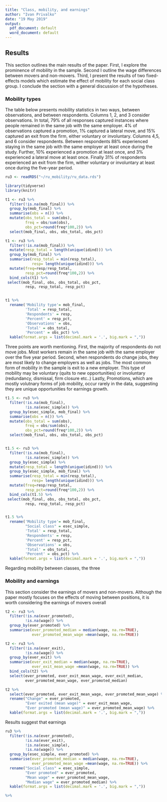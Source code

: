 ```yaml
---
title: "Class, mobility, and earnings"
author: "Ivan Privalko"
date: "19 May 2019"
output:
  pdf_document: default
  word_document: default
---
```


## Results

This section outlines the main results of the paper. First, I explore the prominence of mobility in the sample. Second I outline the wage differences between movers and non-movers. Third, I present the results of two fixed-effects models which estimate the effect of mobility for each social class group. I conclude the section with a general discussion of the hypotheses.  

### Mobility types

The table below presents mobility statistics in two ways, between observations, and between respondents. Columns 1, 2, and 3 consider observations. In total, 79% of all responses captured instances where people remained in the same job with the same employer. 4% of observations captured a promotion, 1% captured a lateral move, and 15% captured an exit from the firm, either voluntary or involuntary. Columns 4,5, and 6 consider respondents. Between respondents 88% experienced staying in the same job with the same employer at least once during the study. Further, 10% experienced a promotion at least once, and 3% experienced a lateral move at least once. Finally 31% of respondents experienced an exit from the firm, wither voluntary or involuntary at least once during the five-year period. 

```r
ru3 <- readRDS("~/ru_mobility/ru_data.rds")

library(tidyverse)
library(knitr)

t1 <- ru3 %>%
  filter(!is.na(mob_final)) %>% 
  group_by(mob_final) %>% 
  summarise(obs = n()) %>% 
  mutate(obs_total = sum(obs),
         freq = obs/sum(obs),
         obs_pct=round(freq*100,2)) %>% 
  select(mob_final, obs, obs_total, obs_pct)

t1 <- ru3 %>% 
  filter(!is.na(mob_final)) %>%
  mutate(resp_total = length(unique(idind))) %>% 
  group_by(mob_final) %>% 
  summarise(resp_total = min(resp_total),
            resp= length(unique(idind))) %>%
  mutate(freq=resp/resp_total,
         resp_pct=round(freq*100,2)) %>% 
  bind_cols(t1) %>% 
 select(mob_final, obs, obs_total, obs_pct,
         resp, resp_total, resp_pct)


t1 %>% 
  rename('Mobility type'= mob_final,
         'Total' = resp_total,
         'Respondents' = resp,
         'Percent' = resp_pct,
         'Observations' = obs,
         'Total' = obs_total,
         'Percent' = obs_pct) %>%
  kable(format.args = list(decimal.mark = '.', big.mark = ","))

``` 

Three points are worth mentioning. First, the majority of respondents do not move jobs. Most workers remain in the same job with the same employer over the five year period. Second, when respondents do change jobs, they are most likely to change employers as well as jobs. The most common form of mobility in the sample is exit to a new employer. This type of mobility may be voluntary (quits to new opportunities) or involuntary (redundancy, dismissal, firm closure etc..) Lastly, Promotions, which are mostly volutnary forms of job mobility, occur rarely in the data, suggesting they are unique opportunities for earnings growth. 


```r


t1.5 <- ru3 %>%
  filter(!is.na(mob_final),
         !is.na(esec_simple)) %>% 
  group_by(esec_simple, mob_final) %>% 
  summarise(obs = n()) %>% 
  mutate(obs_total = sum(obs),
         freq = obs/sum(obs),
         obs_pct=round(freq*100,2)) %>% 
  select(mob_final, obs, obs_total, obs_pct)


t1.5 <- ru3 %>% 
  filter(!is.na(mob_final),
         !is.na(esec_simple)) %>%
  group_by(esec_simple) %>% 
  mutate(resp_total = length(unique(idind))) %>% 
  group_by(esec_simple, mob_final) %>% 
  summarise(resp_total = min(resp_total),
            resp= length(unique(idind))) %>%
  mutate(freq=resp/resp_total,
         resp_pct=round(freq*100,2)) %>% 
  bind_cols(t1.5) %>% 
 select(mob_final, obs, obs_total, obs_pct,
         resp, resp_total, resp_pct)


t1.5 %>% 
  rename('Mobility type'= mob_final,
         "Social class" = esec_simple,
         'Total' = resp_total,
         'Respondents' = resp,
         'Percent' = resp_pct,
         'Observations' = obs,
         'Total' = obs_total,
         'Percent' = obs_pct) %>%
  kable(format.args = list(decimal.mark = '.', big.mark = ","))

``` 

Regarding mobility between classes, the three 

### Mobility and earnings

This section consider the earnings of movers and non-movers. Although the paper mostly focuses on the effects of moving between positions, it is worth considering the earnings of movers overall 

```r

t2 <- ru3 %>%
  filter(!is.na(ever_promoted),
         !is.na(wage)) %>% 
  group_by(ever_promoted) %>% 
  summarise(ever_promoted_median = median(wage, na.rm=TRUE),
            ever_promoted_mean_wage =mean(wage, na.rm=TRUE)) 

t2 <- ru3 %>%
  filter(!is.na(ever_exit),
         !is.na(wage)) %>% 
  group_by(ever_exit) %>% 
  summarise(ever_exit_median = median(wage, na.rm=TRUE),
            ever_exit_mean_wage =mean(wage, na.rm=TRUE)) %>% 
  bind_cols(t2) %>% 
  select(ever_promoted, ever_exit_mean_wage, ever_exit_median,
         ever_promoted_mean_wage, ever_promoted_median)

t2 %>%
  select(ever_promoted, ever_exit_mean_wage, ever_promoted_mean_wage) %>%
  rename("Change" = ever_promoted,
         "Ever exited (mean wage)" = ever_exit_mean_wage,
         "Ever promoted (mean wage)" = ever_promoted_mean_wage) %>% 
  kable(format.args = list(decimal.mark = '.', big.mark = ","))

```

Results suggest that earnings


```r
ru3 %>%
  filter(!is.na(ever_promoted),
         !is.na(ever_exit),
         !is.na(esec_simple),
         !is.na(wage)) %>% 
  group_by(esec_simple, ever_promoted) %>% 
  summarise(ever_promoted_median = median(wage, na.rm=TRUE),
            ever_promoted_mean_wage =mean(wage, na.rm=TRUE)) %>% 
  rename("Social class" = esec_simple,
         "Ever promoted" = ever_promoted,
         "Mean wage" = ever_promoted_mean_wage,
         "Median wage" = ever_promoted_median) %>% 
  kable(format.args = list(decimal.mark = '.', big.mark = ","))


```

```r
%>% 
  
  
```

